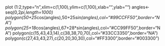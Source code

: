 plot (1:2,type="n",xlim=c(1,100),ylim=c(1,100),xlab="",ylab="")
angles<-seq(0,2*pi,length=1000)
polygon(50+25*cos(angles),50+25*sin(angles),col="#99CCFF50",border="NA")
polygon(25+18*cos(angles),67+28*sin(angles),col="#CC99FF50",border="NA")
polygon(c(15,43,43,14),c(38,38,70,70),col="#33CC3350",border="NA")
polygon(c(27,43,43,27),c(20,20,30,30),col="#FF3300",border="#003300")